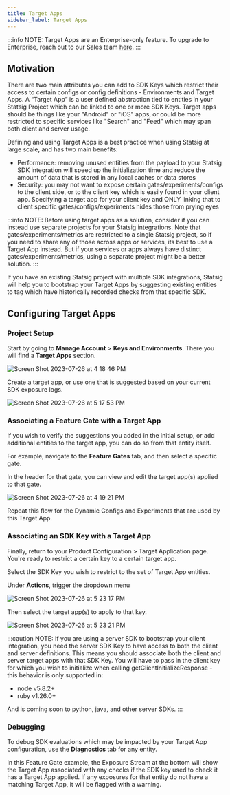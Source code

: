 ```yaml
---
title: Target Apps
sidebar_label: Target Apps
---
```


:::info
NOTE: Target Apps are an Enterprise-only feature. To upgrade to Enterprise, reach out to our Sales team [here](https://statsig.com/contact/demo). 
:::

## Motivation

There are two main attributes you can add to SDK Keys which restrict their access to certain configs or config definitions - Environments and Target Apps.  A “Target App” is a user defined abstraction tied to entities in your Statsig Project which can be linked to one or more SDK Keys.
Target apps should be things like your "Android" or "iOS" apps, or could be more restricted to specific services like "Search" and "Feed" which may span both client and server usage.

Defining and using Target Apps is a best practice when using Statsig at large scale, and has two main benefits:
- Performance: removing unused entities from the payload to your Statsig SDK integration will speed up the initialization time and reduce the amount of data that is stored in any local caches or data stores
- Security: you may not want to expose certain gates/experiments/configs to the client side, or to the client key which is easily found in your client app. Specifying a target app for your client key and ONLY linking that to client specific gates/configs/experiments hides those from prying eyes

:::info
NOTE: Before using target apps as a solution, consider if you can instead use separate projects for your Statsig integrations.  Note that gates/experiments/metrics are restricted to a single Statsig project, so if you need to share any of those across apps or services, its best to use a Target App instead. But if your services or apps always have distinct gates/experiments/metrics, using a separate project might be a better solution.
:::

If you have an existing Statsig project with multiple SDK integrations, Statsig will help you to bootstrap your Target Apps by suggesting existing entities to tag which have historically recorded checks from that specific SDK.


## Configuring Target Apps

### Project Setup

Start by going to **Manage Account** > **Keys and Environments**.  There you will find a **Target Apps** section.

![Screen Shot 2023-07-26 at 4 18 46 PM](https://github.com/statsig-io/js-client/assets/74584483/6a2d9fa5-b3f9-4fd3-91e5-3487ebd02618)

Create a target app, or use one that is suggested based on your current SDK exposure logs.

![Screen Shot 2023-07-26 at 5 17 53 PM](https://github.com/statsig-io/docs/assets/74584483/719a399d-66f2-48a5-bf42-20f383758c7f)

### Associating a Feature Gate with a Target App

If you wish to verify the suggestions you added in the initial setup, or add additional entities to the target app, you can do so from that entity itself.

For example, navigate to the **Feature Gates** tab, and then select a specific gate.

In the header for that gate, you can view and edit the target app(s) applied to that gate.

![Screen Shot 2023-07-26 at 4 19 21 PM](https://github.com/statsig-io/docs/assets/74584483/9ef90688-7aff-41b6-b495-f64e692774be)

Repeat this flow for the Dynamic Configs and Experiments that are used by this Target App.

### Associating an SDK Key with a Target App

Finally, return to your Product Configuration > Target Application page. You're ready to restrict a certain key to a certain target app.

Select the SDK Key you wish to restrict to the set of Target App entities.

Under **Actions**, trigger the dropdown menu

![Screen Shot 2023-07-26 at 5 23 17 PM](https://github.com/statsig-io/docs/assets/74584483/9e44aa27-4034-45c9-a5fb-94d613c7d2ab)

Then select the target app(s) to apply to that key.

![Screen Shot 2023-07-26 at 5 23 21 PM](https://github.com/statsig-io/docs/assets/74584483/e9559312-71af-4d70-85b4-a618e76c0008)

:::caution
NOTE: If you are using a server SDK to bootstrap your client integration, you need the server SDK Key to have access to both the client and server definitions.  This means you should associate both the client and server target apps with that SDK Key.  You will have to pass in the client key for which you wish to initialize when calling getClientInitializeResponse - this behavior is only supported in:
- node v5.8.2+
- ruby v1.26.0+

And is coming soon to python, java, and other server SDKs.
:::

### Debugging

To debug SDK evaluations which may be impacted by your Target App configuration, use the **Diagnostics** tab for any entity.

In this Feature Gate example, the Exposure Stream at the bottom will show the Target App associated with any checks if the SDK key used to check it has a Target App applied.  If any exposures for that entity do not have a matching Target App, it will be flagged with a warning.
